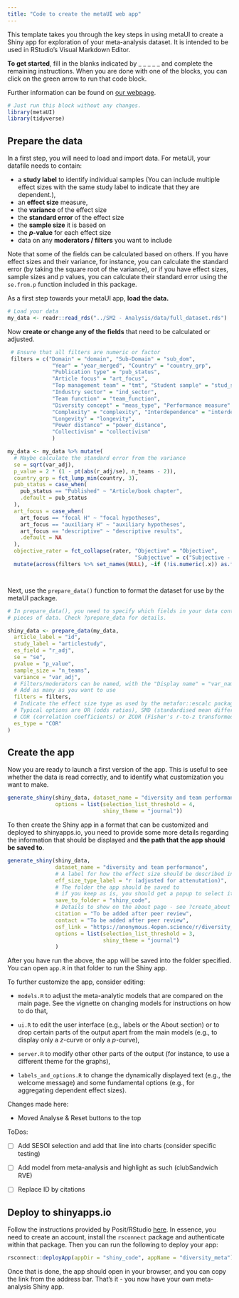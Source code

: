 ```yaml
---
title: "Code to create the metaUI web app"
---
```


This template takes you through the key steps in using metaUI to create a Shiny app for exploration of your meta-analysis dataset. It is intended to be used in RStudio's Visual Markdown Editor.

**To get started**, fill in the blanks indicated by \_ \_ \_ \_ \_ and complete the remaining instructions. When you are done with one of the blocks, you can click on the green arrow to run that code block.

Further information can be found on [our webpage](https://lukaswallrich.github.io/metaUI/).

```r
# Just run this block without any changes.
library(metaUI)
library(tidyverse)
```

## Prepare the data

In a first step, you will need to load and import data. For metaUI, your datafile needs to contain:

-   a **study label** to identify individual samples (You can include multiple effect sizes with the same study label to indicate that they are dependent.),
-   an **effect size** measure,
-   the **variance** of the effect size
-   the **standard error** of the effect size
-   the **sample size** it is based on
-   the ***p*****-value** for each effect size
-   data on any **moderators / filters** you want to include

Note that some of the fields can be calculated based on others. If you have effect sizes and their variance, for instance, you can calculate the standard error (by taking the square root of the variance), or if you have effect sizes, sample sizes and *p* values, you can calculate their standard error using the `se.from.p` function included in this package.

As a first step towards your metaUI app, **load the data.**

```r
# Load your data
my_data <- readr::read_rds("../SM2 - Analysis/data/full_dataset.rds")

```

Now **create or change any of the fields** that need to be calculated or adjusted.

```r
 # Ensure that all filters are numeric or factor
 filters = c("Domain" = "domain", "Sub-Domain" = "sub_dom",
              "Year" = "year_merged", "Country" = "country_grp",
              "Publication type" = "pub_status",
              "Article focus" = "art_focus", 
              "Top management team" = "tmt", "Student sample" = "stud_sample", 
              "Industry sector" = "ind_sector",
              "Team function" = "team_function",
              "Diversity concept" = "meas_type", "Performance measure" = "objective_rater",
              "Complexity" = "complexity", "Interdependence" = "interdep",
              "Longevity" = "longevity", 
              "Power distance" = "power_distance",
              "Collectivism" = "collectivism"
              )

my_data <- my_data %>% mutate(
  # Maybe calculate the standard error from the variance
  se = sqrt(var_adj),
  p_value = 2 * (1 - pt(abs(r_adj/se), n_teams - 2)),
  country_grp = fct_lump_min(country, 3),
  pub_status = case_when(
    pub_status == "Published" ~ "Article/book chapter",
    .default = pub_status
  ),
  art_focus = case_when(
    art_focus == "focal H" ~ "focal hypotheses",
    art_focus == "auxiliary H" ~ "auxiliary hypotheses",
    art_focus == "descriptive" ~ "descriptive results",
    .default = NA
  ),
  objective_rater = fct_collapse(rater, "Objective" = "Objective", 
                                        "Subjective" = c("Subjective - self", "Subjective - supervisor", "Subjective - external"))) %>% 
  mutate(across(filters %>% set_names(NULL), ~if (!is.numeric(.x)) as.factor(.x) else .x))




```

Next, use the `prepare_data()` function to format the dataset for use by the metaUI package.

```r
# In prepare_data(), you need to specify which fields in your data contain which 
# pieces of data. Check ?prepare_data for details.

shiny_data <- prepare_data(my_data,
  article_label = "id",                      
  study_label = "articlestudy", 
  es_field = "r_adj", 
  se = "se", 
  pvalue = "p_value",
  sample_size = "n_teams",
  variance = "var_adj", 
  # Filters/moderators can be named, with the "Display name" = "var_name" format
  # Add as many as you want to use
  filters = filters, 
  # Indicate the effect size type as used by the metafor::escalc package
  # Typical options are OR (odds ratios), SMD (standardised mean differences, e.g., Cohen's d),
  # COR (correlation coefficients) or ZCOR (Fisher's r-to-z transformed coefficient)
  es_type = "COR"
)

```

## Create the app

Now you are ready to launch a first version of the app. This is useful to see whether the data is read correctly, and to identify what customization you want to make.

```r
generate_shiny(shiny_data, dataset_name = "diversity and team performance",
               options = list(selection_list_threshold = 4,
                              shiny_theme = "journal"))
```

To then create the Shiny app in a format that can be customized and deployed to shinyapps.io, you need to provide some more details regarding the information that should be displayed and **the path that the app should be saved to**.

```r
generate_shiny(shiny_data, 
               dataset_name = "diversity and team performance",
               # A label for how the effect size should be described in charts
               eff_size_type_label = "r (adjusted for attenutation)",
               # The folder the app should be saved to 
               # if you keep as is, you should get a popup to select it when running the code
               save_to_folder = "shiny_code",
               # Details to show on the about page - see ?create_about for all options
               citation = "To be added after peer review",
               contact = "To be added after peer review",
               osf_link = "https://anonymous.4open.science/r/diversity_meta-5DC0",
               options = list(selection_list_threshold = 3,
                              shiny_theme = "journal")
               )
```

After you have run the above, the app will be saved into the folder specified. You can open `app.R` in that folder to run the Shiny app.

To further customize the app, consider editing:

-   `models.R` to adjust the meta-analytic models that are compared on the main page. See the vignette on changing models for instructions on how to do that,

-   `ui.R` to edit the user interface (e.g., labels or the About section) or to drop certain parts of the output apart from the main models (e.g., to display only a *z*-curve or only a *p*-curve),

-   `server.R` to modify other other parts of the output (for instance, to use a different theme for the graphs),

-   `labels_and_options.R` to change the dynamically displayed text (e.g., the welcome message) and some fundamental options (e.g., for aggregating dependent effect sizes).

Changes made here:

-   Moved Analyse & Reset buttons to the top

ToDos:

-   [ ] Add SESOI selection and add that line into charts (consider specific testing)

-   [ ] Add model from meta-analysis and highlight as such (clubSandwich RVE)

-   [ ] Replace ID by citations

## Deploy to shinyapps.io

Follow the instructions provided by Posit/RStudio [here](https://shiny.rstudio.com/articles/shinyapps.html). In essence, you need to create an account, install the `rsconnect` package and authenticate within that package. Then you can run the following to deploy your app:

```r
rsconnect::deployApp(appDir = "shiny_code", appName = "diversity_meta")
```

Once that is done, the app should open in your browser, and you can copy the link from the address bar. That's it - you now have your own meta-analysis Shiny app.
